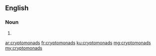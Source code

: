 ==English==

===Noun===
{{head|en|plural}}

# {{plural of|cryptomonad|lang=en|nocat=1}}

[[ar:cryptomonads]]
[[fr:cryptomonads]]
[[ku:cryptomonads]]
[[mg:cryptomonads]]
[[my:cryptomonads]]